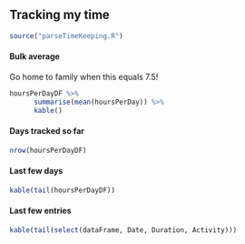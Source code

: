 Tracking my time
----------------

```{r, echo = FALSE, eval = TRUE}
source("parseTimeKeeping.R")
```

#### Bulk average

Go home to family when this equals 7.5!

```{r, echo = FALSE, eval = TRUE}
hoursPerDayDF %>%
      summarise(mean(hoursPerDay)) %>%
      kable()
```

#### Days tracked so far

```{r, echo = FALSE, eval = TRUE}
nrow(hoursPerDayDF)
```

#### Last few days

```{r, echo = FALSE, eval = TRUE}
kable(tail(hoursPerDayDF))
```

#### Last few entries

```{r, echo = FALSE, eval = TRUE}
kable(tail(select(dataFrame, Date, Duration, Activity)))
```

